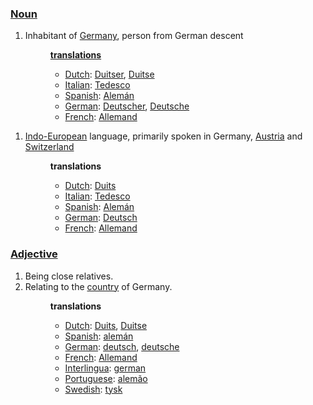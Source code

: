 ===[[Noun]]===
#Inhabitant of [[Germany]], person from German descent
#:'''[[translation]]s'''
#:*[[Dutch]]: [[Duitser]], [[Duitse]]
#:*[[Italian]]: [[Tedesco]]
#:*[[Spanish]]: [[Alemán]]
#:*[[German]]: [[Deutscher]], [[Deutsche]]
#:*[[French]]: [[Allemand]]

#[[Indo-European]] language, primarily spoken in Germany, [[Austria]] and [[Switzerland]]
#:'''translations'''
#:*[[Dutch]]: [[Duits]]
#:*[[Italian]]: [[Tedesco]]
#:*[[Spanish]]: [[Alemán]]
#:*[[German]]: [[Deutsch]]
#:*[[French]]: [[Allemand]]

===[[Adjective]]===
#Being close relatives.
#Relating to the [[country]] of Germany.
#:'''translations'''
#:*[[Dutch]]: [[Duits]], [[Duitse]]
#:*[[Spanish]]: [[alemán]]
#:*[[German]]: [[deutsch]], [[deutsche]]
#:*[[French]]: [[Allemand]]
#:*[[Interlingua]]: [[german]]
#:*[[Portuguese]]: [[alemão]]
#:*[[Swedish]]: [[tysk]]